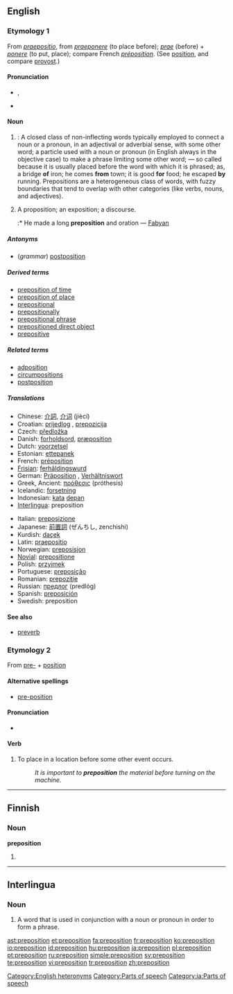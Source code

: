 ==English==
{{wikipedia}}

===Etymology 1===
From {{L.}} ''[[praepositio]]'', from ''[[praeponere]]'' (to place before); ''[[prae]]'' (before) + ''[[ponere]]'' (to put, place); compare French ''[[préposition]]''. (See [[position]], and compare [[provost]].)

====Pronunciation====
* {{enPR|prĕp-ə-zĭsh'ən}}, {{IPA|/ˌprɛpəˈzɪʃən/}}
* {{audio|en-us-preposition.ogg|Audio (US)}}

====Noun====
{{en-noun}}

# {{grammar}}: A closed class of non-inflecting words typically employed to connect a noun or a pronoun, in an adjectival or adverbial sense, with some other word; a particle used with a noun or pronoun (in English always in the objective case) to make a phrase limiting some other word; — so called because it is usually placed before the word with which it is phrased; as, a bridge '''of''' iron; he comes '''from''' town; it is good '''for''' food; he escaped '''by''' running. Prepositions are a heterogeneous class of words, with fuzzy boundaries that tend to overlap with other categories (like verbs, nouns, and adjectives).
# {{obsolete}} A proposition; an exposition; a discourse.
#:* He made a long '''preposition''' and oration — [[Fabyan]]

=====Antonyms=====
* (''grammar'') [[postposition]]

=====Derived terms=====
* [[preposition of time]]
* [[preposition of place]]
* [[prepositional]]
* [[prepositionally]]
* [[prepositional phrase]]
* [[prepositioned direct object]]
* [[prepositive]]

=====Related terms=====
* [[adposition]]
* [[circumpositions]]
* [[postposition]]

=====Translations=====
{{top}}
* Chinese: [[介詞]], [[介词]] (jiècí)
* Croatian: [[prijedlog]] {{m}}, [[prepozicija]] {{f}}
* Czech: [[předložka]] {{f}}
* Danish: [[forholdsord]], [[præposition]]
* Dutch: [[voorzetsel]] {{n}}
* Estonian: [[ettepanek]]
* French: [[préposition]]
* [[Frisian]]: [[ferhâldingswurd]] {{n}}
* German: [[Präposition]] {{f}}, [[Verhältniswort]]
* Greek, Ancient: [[πρόθεσις]] (próthesis) {{f}}
* Icelandic: [[forsetning]] {{f}}
* Indonesian: [[kata]] [[depan]]
* [[Interlingua]]: preposition
{{mid}}
* Italian: [[preposizione]] {{f}}
* Japanese: [[前置詞]] (ぜんちし, zenchishi)
* Kurdish: [[daçek]] {{f}}
* Latin: [[praepositio]] {{f}}
* Norwegian: [[preposisjon]] {{m}}
* [[Novial]]: [[prepositione]]
* Polish: [[przyimek]] {{m}}
* Portuguese: [[preposição]] {{f}}
* Romanian: [[prepoziţie]] {{f}}
* Russian: [[предлог]] (predlóg) {{m}}
* Spanish: [[preposición]] {{f}}
* Swedish: preposition {{c}}
{{bottom}}

====See also====
* [[preverb]]

===Etymology 2===
From [[pre-]] + [[position]]

====Alternative spellings====
* [[pre-position]]

====Pronunciation====
* {{IPA|/ˈpriːpəˌzɪʃən/}}

====Verb====
{{en-verb}}

# To place in a location before some other event occurs.
#: ''It is important to '''preposition''' the material before turning on the machine.''

[[Category:English heteronyms]]
[[Category:Parts of speech]]

----

==Finnish==

===Noun===
'''preposition'''

# {{fi-form of|type=noun|case=genitive|pl=singular|[[prepositio]]}}

----

==Interlingua==

===Noun===
{{infl|ia|noun}}

# {{grammar|lang=ia}} A word that is used in conjunction with a noun or pronoun in order to form a phrase.

[[Category:ia:Parts of speech]]

[[ast:preposition]]
[[et:preposition]]
[[fa:preposition]]
[[fr:preposition]]
[[ko:preposition]]
[[io:preposition]]
[[id:preposition]]
[[hu:preposition]]
[[ja:preposition]]
[[pl:preposition]]
[[pt:preposition]]
[[ru:preposition]]
[[simple:preposition]]
[[sv:preposition]]
[[te:preposition]]
[[vi:preposition]]
[[tr:preposition]]
[[zh:preposition]]